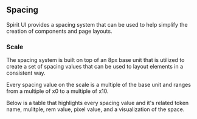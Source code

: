## Spacing

Spirit UI provides a spacing system that can be used to help simplify the creation of components and page layouts.

### Scale

The spacing system is built on top of an 8px base unit that is utilized to create a set of spacing values that can be used to layout elements in a consistent way.

Every spacing value on the scale is a multiple of the base unit and ranges from a multiple of x0 to a multiple of x10.

Below is a table that highlights every spacing value and it's related token name, mulitple, rem value, pixel value, and a visualization of the space.

<SpacingTable />
